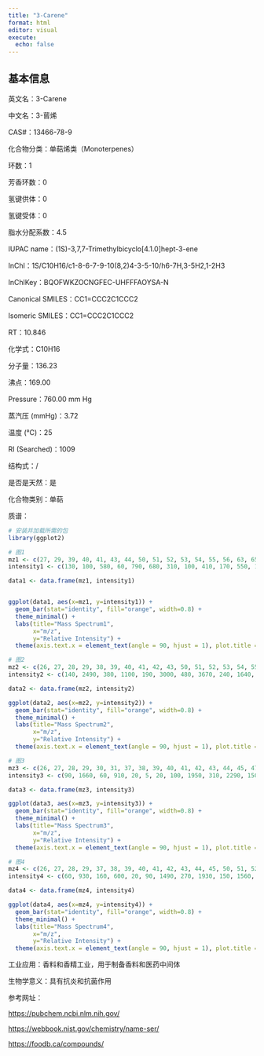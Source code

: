 ```yaml
---
title: "3-Carene"
format: html
editor: visual
execute: 
  echo: false
---
```


## 基本信息

英文名：3-Carene

中文名：3-蒈烯

CAS#：13466-78-9

化合物分类：单萜烯类（Monoterpenes）

环数：1

芳香环数：0

氢键供体：0

氢键受体：0

脂水分配系数：4.5

IUPAC name：(1S)-3,7,7-Trimethylbicyclo\[4.1.0\]hept-3-ene

InChl：1S/C10H16/c1-8-6-7-9-10(8,2)4-3-5-10/h6-7H,3-5H2,1-2H3

InChlKey：BQOFWKZOCNGFEC-UHFFFAOYSA-N

Canonical SMILES：CC1=CCC2C1CCC2

Isomeric SMILES：CC1=CCC2C1CCC2

RT：10.846

化学式：C10H16

分子量：136.23

沸点：169.00

Pressure：760.00 mm Hg

蒸汽压 (mmHg)：3.72

温度 (℃)：25

RI (Searched)：1009

结构式：/

是否是天然：是

化合物类别：单萜

质谱：

```r
# 安装并加载所需的包
library(ggplot2)

# 图1
mz1 <- c(27, 29, 39, 40, 41, 43, 44, 50, 51, 52, 53, 54, 55, 56, 63, 65, 66, 67, 68, 69, 77, 78, 79, 80, 81, 91, 92, 93, 94, 95, 103, 104, 105, 106, 107, 108, 109, 115, 116, 117, 119, 120, 121, 122, 134, 136, 137)
intensity1 <- c(130, 100, 580, 60, 790, 680, 310, 100, 410, 170, 550, 100, 410, 130, 170, 680, 100, 720, 200, 100, 3170, 620, 3200, 2130, 440, 5000, 3030, 9999, 1510, 170, 270, 60, 1510, 370, 930, 200, 30, 100, 30, 130, 510, 130, 2410, 270, 60, 1510, 200)

data1 <- data.frame(mz1, intensity1)


ggplot(data1, aes(x=mz1, y=intensity1)) +
  geom_bar(stat="identity", fill="orange", width=0.8) + 
  theme_minimal() + 
  labs(title="Mass Spectrum1",
       x="m/z",
       y="Relative Intensity") + 
  theme(axis.text.x = element_text(angle = 90, hjust = 1), plot.title = element_text(hjust = 0.5))  

# 图2
mz2 <- c(26, 27, 28, 29, 38, 39, 40, 41, 42, 43, 50, 51, 52, 53, 54, 55, 63, 65, 66, 67, 68, 69, 77, 78, 79, 80, 81, 91, 92, 93, 94, 95, 103, 105, 106, 107, 118, 119, 121, 122, 136, 137, 138)
intensity2 <- c(140, 2490, 380, 1100, 190, 3000, 480, 3670, 240, 1640, 230, 820, 380, 1270, 140, 820, 250, 700, 190, 930, 350, 840, 2870, 530, 2740, 2050, 530, 2870, 2280, 9999, 1010, 180, 140, 940, 300, 650, 80, 240, 1730, 190, 1430, 160, 10)

data2 <- data.frame(mz2, intensity2)

ggplot(data2, aes(x=mz2, y=intensity2)) +
  geom_bar(stat="identity", fill="orange", width=0.8) + 
  theme_minimal() + 
  labs(title="Mass Spectrum2",
       x="m/z",
       y="Relative Intensity") + 
  theme(axis.text.x = element_text(angle = 90, hjust = 1), plot.title = element_text(hjust = 0.5))  

# 图3
mz3 <- c(26, 27, 28, 29, 30, 31, 37, 38, 39, 40, 41, 42, 43, 44, 45, 47, 49, 50, 51, 52, 53, 54, 55, 56, 57, 58, 59, 60, 61, 62, 63, 64, 65, 66, 67, 68, 69, 70, 71, 72, 73, 74, 75, 76, 77, 78, 79, 80, 81, 82, 83, 84, 85, 86, 87, 88, 89, 90, 91, 92, 93, 94, 95, 96, 101, 102, 103, 104, 105, 106, 107, 108, 109, 110, 113, 114, 115, 116, 117, 118, 119, 120, 121, 122, 123, 131, 132, 133, 134, 135, 136, 137, 138)
intensity3 <- c(90, 1660, 60, 910, 20, 5, 20, 100, 1950, 310, 2290, 150, 1810, 30, 10, 10, 5, 160, 610, 290, 950, 100, 750, 50, 40, 70, 50, 40, 20, 50, 190, 60, 620, 180, 770, 290, 140, 10, 10, 20, 5, 20, 50, 30, 2700, 480, 2650, 2080, 480, 60, 10, 5, 5, 5, 10, 10, 110, 60, 2820, 2360, 9999, 1040, 180, 10, 5, 20, 140, 70, 980, 280, 690, 130, 30, 5, 5, 5, 70, 20, 60, 10, 260, 60, 1860, 200, 10, 5, 5, 5, 20, 40, 1890, 210, 10)

data3 <- data.frame(mz3, intensity3)

ggplot(data3, aes(x=mz3, y=intensity3)) +
  geom_bar(stat="identity", fill="orange", width=0.8) + 
  theme_minimal() + 
  labs(title="Mass Spectrum3",
       x="m/z",
       y="Relative Intensity") + 
  theme(axis.text.x = element_text(angle = 90, hjust = 1), plot.title = element_text(hjust = 0.5)) 

# 图4
mz4 <- c(26, 27, 28, 29, 37, 38, 39, 40, 41, 42, 43, 44, 45, 50, 51, 52, 53, 54, 55, 56, 57, 58, 59, 60, 61, 62, 63, 64, 65, 66, 67, 68, 69, 70, 71, 74, 75, 76, 77, 78, 79, 80, 81, 82, 83, 84, 85, 89, 90, 91, 92, 93, 94, 95, 96, 97, 102, 103, 104, 105, 106, 107, 108, 109, 110, 111, 112, 115, 116, 117, 118, 119, 120, 121, 122, 123, 126, 127, 132, 133, 134, 135, 136, 137, 138)
intensity4 <- c(60, 930, 160, 600, 20, 90, 1490, 270, 1930, 150, 1560, 60, 20, 160, 570, 280, 860, 120, 760, 70, 80, 130, 110, 10, 20, 60, 210, 70, 650, 190, 920, 530, 330, 50, 40, 30, 40, 30, 2650, 490, 2690, 2120, 640, 120, 60, 40, 20, 70, 40, 3120, 2420, 9999, 1270, 340, 50, 50, 30, 190, 90, 1170, 330, 900, 200, 200, 40, 30, 30, 110, 40, 140, 30, 940, 130, 2310, 250, 40, 20, 20, 30, 40, 190, 160, 2510, 330, 20)

data4 <- data.frame(mz4, intensity4)

ggplot(data4, aes(x=mz4, y=intensity4)) +
  geom_bar(stat="identity", fill="orange", width=0.8) + 
  theme_minimal() + 
  labs(title="Mass Spectrum4",
       x="m/z",
       y="Relative Intensity") + 
  theme(axis.text.x = element_text(angle = 90, hjust = 1), plot.title = element_text(hjust = 0.5))  

```

工业应用：香料和香精工业，用于制备香料和医药中间体

生物学意义：具有抗炎和抗菌作用

参考网址：

<https://pubchem.ncbi.nlm.nih.gov/>

<https://webbook.nist.gov/chemistry/name-ser/>

<https://foodb.ca/compounds/>
